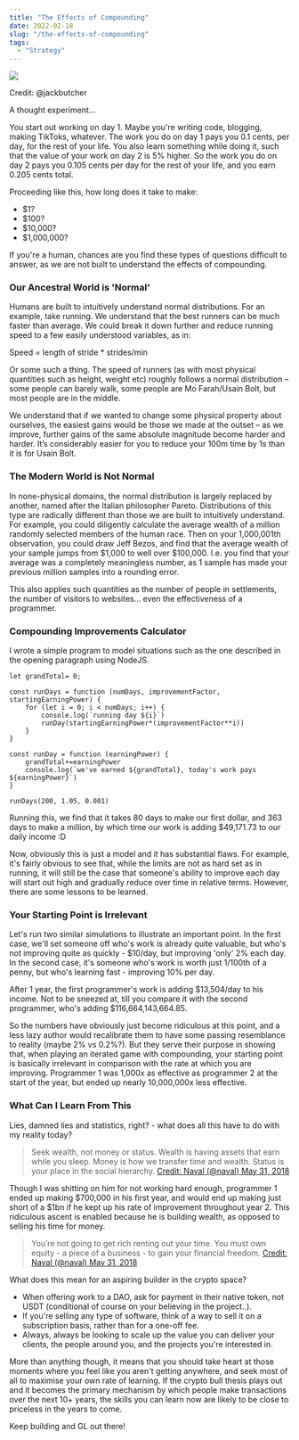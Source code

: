```yaml
---
title: "The Effects of Compounding"
date: 2022-02-18
slug: "/the-effects-of-compounding"
tags:
  - "Strategy"
---
```


![](https://i.gyazo.com/4890fd3d95133fe723c686ab3440f75c.png)

Credit: @jackbutcher

A thought experiment...

You start out working on day 1. Maybe you're writing code, blogging, making TikToks, whatever. The work you do on day 1 pays you 0.1 cents, per day, for the rest of your life. You also learn something while doing it, such that the value of your work on day 2 is 5% higher. So the work you do on day 2 pays you 0.105 cents per day for the rest of your life, and you earn 0.205 cents total.

Proceeding like this, how long does it take to make:

- $1?
- $100?
- $10,000?
- $1,000,000?

If you're a human, chances are you find these types of questions difficult to answer, as we are not built to understand the effects of compounding.

### Our Ancestral World is 'Normal'
Humans are built to intuitively understand normal distributions. For an example, take running. We understand that the best runners can be much faster than average. We could break it down further and reduce running speed to a few easily understood variables, as in:

Speed = length of stride * strides/min

Or some such a thing. The speed of runners (as with most physical quantities such as height, weight etc) roughly follows a normal distribution – some people can barely walk, some people are Mo Farah/Usain Bolt, but most people are in the middle.

We understand that if we wanted to change some physical property about ourselves, the easiest gains would be those we made at the outset – as we improve, further gains of the same absolute magnitude become harder and harder. It’s considerably easier for you to reduce your 100m time by 1s than it is for Usain Bolt.

### The Modern World is Not Normal
In none-physical domains, the normal distribution is largely replaced by another, named after the Italian philosopher Pareto. Distributions of this type are radically different than those we are built to intuitively understand. For example, you could diligently calculate the average wealth of a million randomly selected members of the human race. Then on your 1,000,001th observation, you could draw Jeff Bezos, and find that the average wealth of your sample jumps from $1,000 to well over $100,000. I.e. you find that your average was a completely meaningless number, as 1 sample has made your previous million samples into a rounding error.

This also applies such quantities as the number of people in settlements, the number of visitors to websites… even the effectiveness of a programmer.

### Compounding Improvements Calculator
I wrote a simple program to model situations such as the one described in the opening paragraph using NodeJS.

```node
let grandTotal= 0;

const runDays = function (numDays, improvementFactor, startingEarningPower) {
    for (let i = 0; i < numDays; i++) {
        console.log(`running day ${i}`)
        runDay(startingEarningPower*(improvementFactor**i))
    }
}

const runDay = function (earningPower) {
    grandTotal+=earningPower
    console.log(`we've earned ${grandTotal}, today's work pays ${earningPower}`)
}

runDays(200, 1.05, 0.001)
```

Running this, we find that it takes 80 days to make our first dollar, and 363 days to make a million, by which time our work is adding $49,171.73 to our daily income :D

Now, obviously this is just a model and it has substantial flaws. For example, it's fairly obvious to see that, while the limits are not as hard set as in running, it will still be the case that someone's ability to improve each day will start out high and gradually reduce over time in relative terms. However, there are some lessons to be learned.

### Your Starting Point is Irrelevant
Let's run two similar simulations to illustrate an important point. In the first case, we'll set someone off who's work is already quite valuable, but who's not improving quite as quickly - $10/day, but improving 'only' 2% each day. In the second case, it's someone who's work is worth just 1/100th of a penny, but who's learning fast - improving 10% per day.

After 1 year, the first programmer's work is adding $13,504/day to his income. Not to be sneezed at, till you compare it with the second programmer, who's adding $116,664,143,664.85.

So the numbers have obviously just become ridiculous at this point, and a less lazy author would recalibrate them to have some passing resemblance to reality (maybe 2% vs 0.2%?). But they serve their purpose in showing that, when playing an iterated game with compounding, your starting point is basically irrelevant in comparison with the rate at which you are improving. Programmer 1 was 1,000x as effective as programmer 2 at the start of the year, but ended up nearly 10,000,000x less effective.

### What Can I Learn From This

Lies, damned lies and statistics, right? - what does all this have to do with my reality today?

> Seek wealth, not money or status. Wealth is having assets that earn while you sleep. Money is how we transfer time and wealth. Status is your place in the social hierarchy. [Credit: Naval (@naval) May 31, 2018](https://twitter.com/naval/status/1002103360646823936?lang=en)

Though I was shitting on him for not working hard enough, programmer 1 ended up making $700,000 in his first year, and would end up making just short of a $1bn if he kept up his rate of improvement throughout year 2. This ridiculous ascent is enabled because he is building wealth, as opposed to selling his time for money.

> You’re not going to get rich renting out your time. You must own equity - a piece of a business - to gain your financial freedom. [Credit: Naval (@naval) May 31, 2018](https://twitter.com/naval/status/1002103360646823936?lang=en)

What does this mean for an aspiring builder in the crypto space?

- When offering work to a DAO, ask for payment in their native token, not USDT (conditional of course on your believing in the project..).
- If you're selling any type of software, think of a way to sell it on a subscription basis, rather than for a one-off fee.
- Always, always be looking to scale up the value you can deliver your clients, the people around you, and the projects you're interested in.

More than anything though, it means that you should take heart at those moments where you feel like you aren't getting anywhere, and seek most of all to maximise your own rate of learning. If the crypto bull thesis plays out and it becomes the primary mechanism by which people make transactions over the next 10+ years, the skills you can learn now are likely to be close to priceless in the years to come.

Keep building and GL out there!